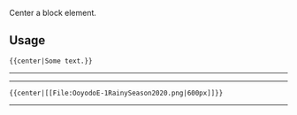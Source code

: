 <includeonly><div style="text-align:center">{{{1}}}</div></includeonly><noinclude>
Center a block element.
==Usage==
<pre>{{center|Some text.}}</pre>
----
{{center|Some text.}}
----
<pre>{{center|[[File:OoyodoE-1RainySeason2020.png|600px]]}}</pre>
----
{{center|[[File:OoyodoE-1RainySeason2020.png|600px]]|400px]]}}
</noinclude>